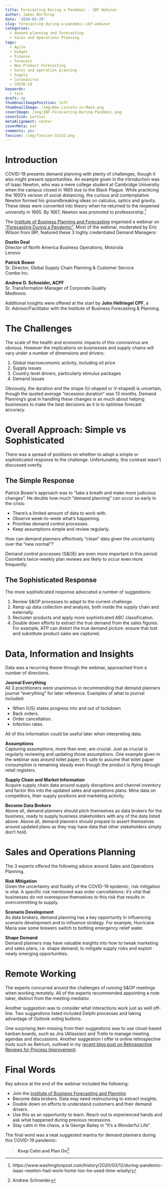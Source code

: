 ```yaml
---
title: Forecasting During a Pandemic - IBF Webinar
author: James Northrop
date: '2020-03-29'
slug: forecasting-during-a-pandemic-ibf-webinar
categories:
  - demand planning and forecasting
  - Sales and Operations Planning
tags:
  - Agile
  - budget
  - Finance
  - forecast
  - New Product Forecasting
  - Sales and operation planning
  - Supply
  - Coronavirus
  - COVID-19
keywords:
  - tech
draft: no
thumbnailImagePosition: left
thumbnailImage: /img/Abe-Lincoln-in-Mask.png
coverImage: /img/IBF-Forecasting-During-Pandemic.png
coverSize: partial
metaAlignment: center
coverMeta: out
comments: yes
favicon: /img/favicon-32x32.png 
---
```


# Introduction  

COVID-19 presents demand planning with plenty of challenges, though it also might present opportunities.  An example given in the introduction was of Isaac Newton, who was a mere college student at Cambridge University when the campus closed in 1665 due to the Black Plague.  While practicing the 1600’s version of social distancing, the curious and contemplative Newton formed his groundbreaking ideas on calculus, optics and gravity. These ideas were converted into theory when he returned to the reopened university in 1665. By 1667, Newton was promoted to professorship.^[https://www.washingtonpost.com/history/2020/03/12/during-pandemic-isaac-newton-had-work-home-too-he-used-time-wisely/]

The [Institute of Business Planning and Forecasting](https://ibp.org){target="_blank"} organised a webinar on [“Forecasting During a Pandemic”](https://ibf.org/events/webinar19-03-2020){target="_blank"}.  Most of the webinar, moderated by Eric Wilson from IBP, featured these 3 highly credentialed Demand Managers:

**Dustin Deal**  
Director of North America Business Operations, Motorola  
Lenovo

**Patrick Bower**  
Sr. Director, Global Supply Chain Planning & Customer Service  
Combe Inc.  

**Andrew D. Schneider, ACPF**  
Sr. Transformation Manager of Corporate Quality  
Medtronic

Additional insights were offered at the start by **John Hellriegel CPF**, a Sr. Advisor/Facilitator with the Institute of Business Forecasting & Planning.

# The Challenges 

The scale of the health and economic impacts of this coronavirus are obvious.  However the implications on businesses and supply chains will vary under a number of dimensions and drivers:  

1.  Global macroeconomic activity, including oil price  
2.  Supply issues  
3.  Country level drivers, particularly stimulus packages  
4.  Demand issues  

Obviously, the duration and the shape (U-shaped or V-shaped) is uncertain, though the quoted average “recession duration” was 13 months.  Demand Planning’s goal in handling these changes is as much about helping businesses to make the best decisions as it is to optimise forecast accuracy.

# Overall Approach: Simple vs Sophisticated 

There was a spread of positions on whether to adopt a simple or sophisticated response to the challenge. Unfortunately, this contrast wasn’t discussed overtly.

## The Simple Response  

Patrick Bower’s approach was to “take a breath and make more judicious changes”.  He doubts how much “demand planning” can occur so early in the crisis:  

* There’s a limited amount of data to work with.
* Observe week-to-week what’s happening.
* Prioritise demand control processes.
* Keep assumptions simple and review regularly.

How can demand planners effectively “clean” data given the uncertainty over the “new normal”?

Demand control processes (S&OE) are even more important in this period: Coombe’s twice-weekly plan reviews are likely to occur even more frequently.

## The Sophisticated Response  

The more sophisticated response advocated a number of suggestions:  

1.  Review S&OP processes to adapt to the current challenge.  
2.  Ramp up data collection and analysis, both inside the supply chain and externally.  
3.  Recluster products and apply more sophisticated ABC classification.  
4.  Double down efforts to extract the true demand from the sales figures.  For example, ATP can distort the true demand picture: ensure that lost and substitute product sales are captured.  

# Data, Information and Insights  

Data was a recurring theme through the webinar, approached from a number of directions.

**Journal Everything**  
All 3 practitioners were unanimous in recommending that demand planners journal “everything” for later reference.  Examples of what to journal included:  

* When (US) states progress into and out of lockdown  
* Back orders.  
* Order cancellation.  
* Infection rates.  

All of this information could be useful later when interpreting data.

**Assumptions**  
Capturing assumptions, more than ever, are crucial.  Just as crucial is regularly reviewing and updating those assumptions.  One example given in the webinar was around toilet paper; it’s safe to assume that toilet paper consumption is remaining steady even though the product is flying through retail registers.

**Supply Chain and Market Information**  
Acquire supply chain data around supply disruptions and channel inventory and factor this into the updated sales and operations plans.  Mine data on competitors, their supply positions and marketing activity.

**Become Data Brokers**  
Above all, demand planners should pitch themselves as data brokers for the business, ready to supply business stakeholders with any of the data listed above.  Above all, demand planners should prepare to assert themselves around updated plans as they may have data that other stakeholders simply don’t hold.

# Sales and Operations Planning  

The 3 experts offered the following advice around Sales and Operations Planning.

**Risk Mitigation**  
Given the uncertainty and fluidity of the COVID-19 epidemic, risk mitigation is vital.  A specific risk mentioned was order cancellations: it’s vital that businesses do not overexpose themselves to this risk that results in overcommitting to supply.

**Scenario Development**  
As data brokers, demand planning has a key opportunity in influencing scenario development and to influence strategy.  For example, Hurricane Maria saw some brewers switch to bottling emergency relief water.

**Shape Demand**  
Demand planners may have valuable insights into how to tweak marketing and sales plans, i.e. shape demand, to mitigate supply risks and exploit newly emerging opportunities.

# Remote Working  
The experts concurred around the challenges of running S&OP meetings when working remotely.  All of the experts recommended appointing a note taker, distinct from the meeting mediator.

Another suggestion was to consider what interactions work just as well off-line.  Two suggestions listed included Delphi processes and taking advantage of Outlook voting buttons.

One surprising item missing from their suggestions was to use cloud-based kanban boards, such as Jira (Atlassian) and Trello to manage meeting agendas and discussions.  Another suggestion I offer is online retrospective tools such as Retrium, outlined in my [recent blog post on Retrospective Reviews for Process Improvement](../../../2020/03/retrospective-reviews-for-process-improvement-a-retrium-case-study/){target="_blank"}.

# Final Words
Key advice at the end of the webinar included the following:

* Join the [Institute of Business Forecasting and Planning](https://IBF.org){target="_blank"}  
* Become data brokers.  Data may need restructuring to extract insights.  
* Double down on efforts to understand customers and their demand drivers.  
* Use this as an opportunity to learn.  Reach out to experienced hands and ask what happened during previous recessions.  
* Stay calm in the chaos, a la George Bailey in “It’s a Wonderful Life”.

The final word was a neat suggested mantra for demand planners during this COVID-19 pandemic:

>**Keep Calm and Plan On**^[Andrew Schneider]

